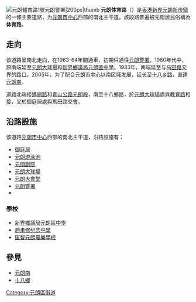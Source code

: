 {{Coord|22.4414537|114.0221672|source:GoogleMaps|display=title}}
{{Unreferenced|time=2013-12-05T06:24:12+00:00}}
{{Infobox Hong Kong Road
|   中文街道名稱 = 元朗體育路
|   英文街道名稱 = Yuen Long Tai Yuk Road
|   圖片         = File:HK Yuen Long Tai Yuk Road 元朗體育路 Police Station evening Town Hall.jpg
|   圖片說明     = 從元朗體育路北面起點處向南望
|   路段總長度   = 1
|   車速限制     = 
|   行車線數量   = 2線，雙程行車
|   所在地區     = [[新界西|新界西]]
|   起點         = [[元朗區|元朗區]][[元朗|元朗]] <br> [[青山公路元朗段|青山公路元朗段]]
|   終點         = [[元朗區|元朗區]][[元朗|元朗]] <br> [[十八乡路|十八乡路]]
|   通車日期     = 約1960年代
}}
{{commonscat|Yuen Long Tai Yuk Road}}
[[File:HK_Yuen_Long_Tai_Yuk_Road_體育路_Police_Station_sign_evening.jpg|元朗體育路1號[[元朗警署]]|200px|thumb]]
'''元朗体育路'''（{{lang-en|Yuen Long Tai Yuk Road}}）是[[香港|香港]][[新界|新界]][[元朗新市鎮|元朗新市鎮]]的一條主要道路，为[[元朗市中心|元朗市中心]]西部的南北主干道。該段路普遍被元朗居民俗稱為'''体育路'''。

== 走向 ==
该道路呈南北走向，在1963-64年間通車，初期只通往[[元朗警署|元朗警署]]，1960年代中，原南端延至[[元朗大球場|元朗大球場]]和[[新界鄉議局元朗區中學|新界鄉議局元朗區中學]]。1983年，南端延至与[[马田路|马田路]]交界的路口。2005年，为了配合[[元朗市中心|元朗市中心]]以南区域发展，延长至[[十八乡路|十八乡路]]，直達[[元朗南|元朗南]]。

道路北端接[[媽廟路|媽廟路]]和[[青山公路元朗段|青山公路元朗段]]，南至十八鄉路，於[[元朗大球場|元朗大球場]]處與[[教育路_(香港)|教育路]]相接，又於御庭居處與馬田路交會。

== 沿路設施 ==
该道路[[元朗市中心|元朗市中心]]西部的南北主干道，沿路設施有：
*[[御庭居|御庭居]]
*[[元朗游泳池|元朗游泳池]]
*[[元朗剧院|元朗剧院]]
*[[元朗大球場|元朗大球場]]
*[[元朗大會堂|元朗大會堂]]
*[[元朗警署|元朗警署]]
*{{link-zh-yue|水邊村遊樂場}}
=== 學校 ===
*[[新界鄉議局元朗區中學|新界鄉議局元朗區中學]]
*[[趙聿修纪念中學|趙聿修纪念中學]]
*[[匡智元朗晨樂學校|匡智元朗晨樂學校]]

== 參見 ==
*[[元朗南|元朗南]]
*[[十八鄉|十八鄉]]

{{HK-trans-stub}}

[[Category:元朗區街道|Category:元朗區街道]]